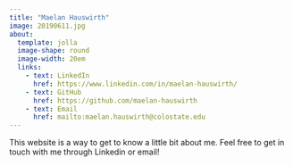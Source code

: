 ```yaml
---
title: "Maelan Hauswirth"
image: 20190611.jpg
about: 
  template: jolla
  image-shape: round
  image-width: 20em
  links:
    - text: LinkedIn
      href: https://www.linkedin.com/in/maelan-hauswirth/
    - text: GitHub
      href: https://github.com/maelan-hauswirth
    - text: Email
      href: mailto:maelan.hauswirth@colostate.edu
---
```


This website is a way to get to know a little bit about me. Feel free to get in touch with me through Linkedin or email!
